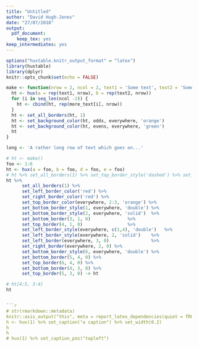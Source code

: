 ```yaml
---
title: "Untitled"
author: "David Hugh-Jones"
date: "27/07/2018"
output: 
  pdf_document:
    keep_tex: yes
keep_intermediates: yes
---
```


```r
options("huxtable.knitr_output_format" = "latex")
library(huxtable)
library(dplyr)
knitr::opts_chunk$set(echo = FALSE)


```


```r

make <- function(nrow = 2, ncol = 2, text1 = 'Some text', text2 = 'Some more text', more_text = 'Some text') {
  ht <- hux(a = rep(text1, nrow), b = rep(text2, nrow))
  for (i in seq_len(ncol -2)) {
    ht <- cbind(ht, rep(more_text[i], nrow))
  }
  ht <- set_all_borders(ht, 1)
  ht <- set_background_color(ht, odds, everywhere, 'orange')
  ht <- set_background_color(ht, evens, everywhere, 'green')
  ht
}

long <- 'A rather long row of text which goes on...'

```


```r
# ht <- make()
foo <- 1:6
ht <- hux(a = foo, b = foo, d = foo, e = foo)
# ht %>% set_all_borders(1) %>% set_top_border_style('dashed') %>% set_left_border_style('dashed')
ht %>% 
      set_all_borders(1) %>% 
      set_left_border_color('red') %>% 
      set_right_border_color('red') %>% 
      set_top_border_color(everywhere, 2:3, 'orange') %>% 
      set_bottom_border_style(1, everywhere, 'double') %>% 
      set_bottom_border_style(2, everywhere, 'solid')  %>% 
      set_bottom_border(3, 1, 0)              %>%
      set_top_border(4, 1, 0)                 %>% 
      set_left_border_style(everywhere, c(1,4), 'double')   %>% 
      set_left_border_style(everywhere, 2, 'solid')    %>% 
      set_left_border(everywhere, 3, 0)                %>% 
      set_right_border(everywhere, 2, 0) %>% 
      set_bottom_border_style(6, everywhere, 'double') %>% 
      set_bottom_border(5, 4, 0) %>% 
      set_top_border(6, 4, 0) %>% 
      set_bottom_border(4, 3, 0) %>% 
      set_top_border(5, 3, 0) -> ht

# ht[4:5, 3:4]
ht


```r
# str(rmarkdown::metadata)
knitr::asis_output("this", meta = report_latex_dependencies(quiet = TRUE))
h <- hux(1) %>% set_caption("a caption") %>% set_width(0.2)
h
h
# hux(1) %>% set_caption_pos("topleft")
```

